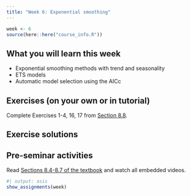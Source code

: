 ```yaml
---
title: "Week 6: Exponential smoothing"
---
```


```r
week <- 6
source(here::here("course_info.R"))
```

## What you will learn this week

* Exponential smoothing methods with trend and seasonality
* ETS models
* Automatic model selection using the AICc

## Exercises (on your own or in tutorial)

Complete Exercises 1-4, 16, 17 from [Section 8.8](https://otexts.com/fpp3/expsmooth-exercises.html).

## Exercise solutions

<!-- ::: {.callout appearance="minimal"} -->
<!-- <i class="bi bi-download"></i> [Week 6 Tutorial Solution.html](Week6.html){download="Week 6 Tutorial Solution.html"} -->
<!-- ::: -->

## Pre-seminar activities

Read [Sections 8.4-8.7 of the textbook](https://otexts.com/fpp3/expsmooth.html) and watch all embedded videos.

<!-- ```{r} -->
<!-- #| output: asis -->
<!-- show_slides(week) -->
<!-- ``` -->

<!-- ## Seminar activities -->

<!-- ```{r} -->
<!-- #| child: activities.md -->
<!-- ``` -->


<!-- ## Seminar code -->

<!-- ::: {.callout appearance="minimal"} -->
<!-- <i class="bi bi-download"></i> [Seminar_code_week6.R](Seminar_code_week6.R){download="Seminar_code_week6.R"} -->
<!-- ::: -->



```r
#| output: asis
show_assignments(week)
```

